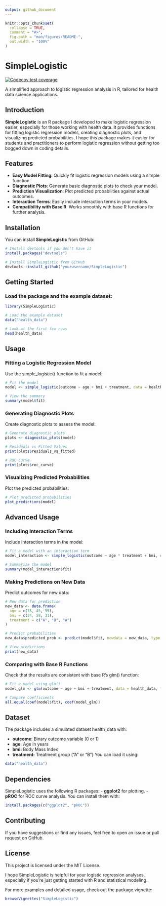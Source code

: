 ```yaml
---
output: github_document
---
```


```r
knitr::opts_chunk$set(
  collapse = TRUE,
  comment = "#>",
  fig.path = "man/figures/README-",
  out.width = "100%"
)
```

# SimpleLogistic
<!-- badges: start -->
[![Codecov test coverage](https://codecov.io/gh/yanax726/Simple_Logistic/graph/badge.svg)](https://app.codecov.io/gh/yanax726/Simple_Logistic)
<!-- badges: end -->

A simplified approach to logistic regression analysis in R, tailored for health data science applications.

## Introduction

**SimpleLogistic** is an R package I developed to make logistic regression easier, especially for those working with health data. It provides functions for fitting logistic regression models, creating diagnostic plots, and visualizing predicted probabilities. I hope this package makes it easier for students and practitioners to perform logistic regression without getting too bogged down in coding details.

## Features

- **Easy Model Fitting**: Quickly fit logistic regression models using a simple function.
- **Diagnostic Plots**: Generate basic diagnostic plots to check your model.
- **Prediction Visualization**: Plot predicted probabilities against actual outcomes.
- **Interaction Terms**: Easily include interaction terms in your models.
- **Compatibility with Base R**: Works smoothly with base R functions for further analysis.

## Installation

You can install **SimpleLogistic** from GitHub:

```r
# Install devtools if you don't have it
install.packages("devtools")

# Install SimpleLogistic from GitHub
devtools::install_github("yourusername/SimpleLogistic")
```

## Getting Started
### Load the package and the example dataset:
``` r
library(SimpleLogistic)

# Load the example dataset
data("health_data")

# Look at the first few rows
head(health_data)
```

## Usage
### Fitting a Logistic Regression Model
Use the simple_logistic() function to fit a model:
```r
# Fit the model
model <- simple_logistic(outcome ~ age + bmi + treatment, data = health_data)

# View the summary
summary(model$fit)
```

### Generating Diagnostic Plots
Create diagnostic plots to assess the model:
```r
# Generate diagnostic plots
plots <- diagnostic_plots(model)

# Residuals vs Fitted Values
print(plots$residuals_vs_fitted)

# ROC Curve
print(plots$roc_curve)
```

### Visualizing Predicted Probabilities
Plot the predicted probabilities:
``` r
# Plot predicted probabilities
plot_predictions(model)
```
## Advanced Usage
### Including Interaction Terms
Include interaction terms in the model:
``` r
# Fit a model with an interaction term
model_interaction <- simple_logistic(outcome ~ age * treatment + bmi, data = health_data)

# Summarize the model
summary(model_interaction$fit)
```

### Making Predictions on New Data
Predict outcomes for new data:
``` r
# New data for prediction
new_data <- data.frame(
  age = c(35, 45, 55),
  bmi = c(24, 28, 31),
  treatment = c("A", "B", "A")
)

# Predict probabilities
new_data$predicted_prob <- predict(model$fit, newdata = new_data, type = "response")

# View predictions
print(new_data)
```

### Comparing with Base R Functions
Check that the results are consistent with base R's glm() function:
``` r
# Fit a model using glm()
model_glm <- glm(outcome ~ age + bmi + treatment, data = health_data, family = binomial())

# Compare coefficients
all.equal(coef(model$fit), coef(model_glm))
```

## Dataset
The package includes a simulated dataset health_data with:

- **outcome:** Binary outcome variable (0 or 1)
- **age:** Age in years
- **bmi:** Body Mass Index
- **treatment:** Treatment group ("A" or "B")
You can load it using:
```r
data("health_data")
```
## Dependencies

SimpleLogistic uses the following R packages:
- **ggplot2** for plotting.
- **pROC** for ROC curve analysis.
You can install them with:
```r
install.packages(c("ggplot2", "pROC"))
```

## Contributing
If you have suggestions or find any issues, feel free to open an issue or pull request on GitHub.

## License
This project is licensed under the MIT License.

I hope SimpleLogistic is helpful for your logistic regression analyses, especially if you're just getting started with R and statistical modeling.

For more examples and detailed usage, check out the package vignette:
```r
browseVignettes("SimpleLogistic")
```


